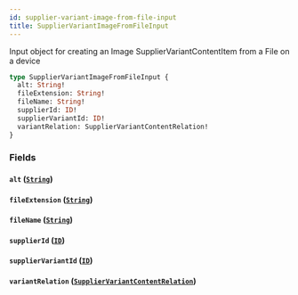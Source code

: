 ```yaml
---
id: supplier-variant-image-from-file-input
title: SupplierVariantImageFromFileInput
---
```


Input object for creating an Image SupplierVariantContentItem from a File on a device

```graphql
type SupplierVariantImageFromFileInput {
  alt: String!
  fileExtension: String!
  fileName: String!
  supplierId: ID!
  supplierVariantId: ID!
  variantRelation: SupplierVariantContentRelation!
}
```

### Fields

#### `alt` ([`String`](/developers/supplier-apis/supply-api/graphql/reference/scalars/string))

#### `fileExtension` ([`String`](/developers/supplier-apis/supply-api/graphql/reference/scalars/string))

#### `fileName` ([`String`](/developers/supplier-apis/supply-api/graphql/reference/scalars/string))

#### `supplierId` ([`ID`](/developers/supplier-apis/supply-api/graphql/reference/scalars/id))

#### `supplierVariantId` ([`ID`](/developers/supplier-apis/supply-api/graphql/reference/scalars/id))

#### `variantRelation` ([`SupplierVariantContentRelation`](/developers/supplier-apis/supply-api/graphql/reference/enums/supplier-variant-content-relation))
